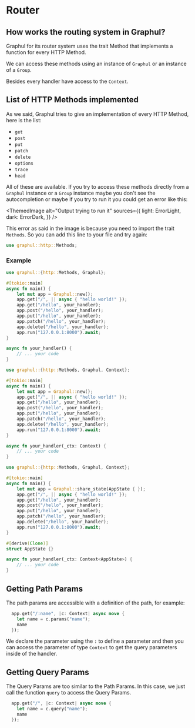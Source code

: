 # Router

<HeaderBadgesWidget commaDelimitedContributors="Phosphorus" lastVerifiedDateString="January 7th, 2023" />

## How works the routing system in Graphul?

Graphul for its router system uses the trait Method that implements a function for every HTTP Method.

We can access these methods using an instance of `Graphul` or an instance of a `Group`.

Besides every handler have access to the `Context`.

## List of HTTP Methods implemented

As we said, Graphul tries to give an implementation of every HTTP Method, here is the list:

- `get`
- `post`
- `put`
- `patch`
- `delete`
- `options`
- `trace`
- `head`

All of these are available.
If you try to access these methods directly from a `Graphul` instance or a `Group` instance maybe you don't see the autocompletion or maybe if you try to run it you could get an error like this:


<ThemedImage
  alt="Output trying to run it"
  sources={{
    light: ErrorLight,
    dark: ErrorDark,
  }}
/>

This error as said in the image is because you need to import the trait `Methods`.
So you can add this line to your file and try again:
```rust
use graphul::http::Methods;
```


### Example



<Tabs>
  <TabItem value="without-context" label="Without Context" default>

```rust
use graphul::{http::Methods, Graphul};

#[tokio::main]
async fn main() {
    let mut app = Graphul::new();
    app.get("/", || async { "hello world!" });
    app.get("/hello", your_handler);
    app.post("/hello", your_handler);
    app.put("/hello", your_handler);
    app.patch("/hello", your_handler);
    app.delete("/hello", your_handler);
    app.run("127.0.0.1:8000").await;
}

async fn your_handler() {
    // ... your code
}
```

  </TabItem>
    <TabItem value="without-state" label="Without State" default>

```rust
use graphul::{http::Methods, Graphul, Context};

#[tokio::main]
async fn main() {
    let mut app = Graphul::new();
    app.get("/", || async { "hello world!" });
    app.get("/hello", your_handler);
    app.post("/hello", your_handler);
    app.put("/hello", your_handler);
    app.patch("/hello", your_handler);
    app.delete("/hello", your_handler);
    app.run("127.0.0.1:8000").await;
}

async fn your_handler(_ctx: Context) {
    // ... your code
}
```

  </TabItem>
  <TabItem value="with-state" label="Using State">

```rust
use graphul::{http::Methods, Graphul, Context};

#[tokio::main]
async fn main() {
    let mut app = Graphul::share_state(AppState { });
    app.get("/", || async { "hello world!" });
    app.get("/hello", your_handler);
    app.post("/hello", your_handler);
    app.put("/hello", your_handler);
    app.patch("/hello", your_handler);
    app.delete("/hello", your_handler);
    app.run("127.0.0.1:8000").await;
}

#[derive(Clone)]
struct AppState {}

async fn your_handler(_ctx: Context<AppState>) {
    // ... your code
}
```

  </TabItem>
</Tabs>

## Getting Path Params

The path params are accessible with a definition of the path, for example:

```rust
  app.get("/:name", |c: Context| async move {
    let name = c.params("name");
    name
  });
```

We declare the parameter using the `:` to define a parameter and then you can access the parameter of type `Context` to get the query parameters inside of the handler.


## Getting Query Params

The Query Params are too similar to the Path Params.
In this case, we just call the function `query` to access the Query Params.

```rust
  app.get("/", |c: Context| async move {
    let name = c.query("name");
    name
  });
```

